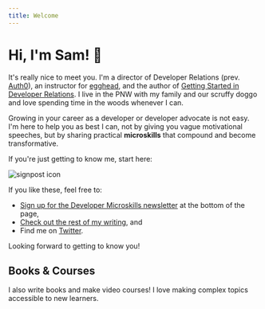 ```yaml
---
title: Welcome
---
```



  <div className="prose lg:prose-xl mx-auto">

# Hi, I'm Sam! 👋

It's really nice to meet you. I'm a director of Developer Relations (prev. [Auth0](http://www.auth0.com)), an instructor for [egghead](http://www.egghead.io), and the author of [Getting Started in Developer Relations](http://www.gettingstartedindevrel.com). I live in the PNW with my family and our scruffy doggo and love spending time in the woods whenever I can.

Growing in your career as a developer or developer advocate is not easy. I'm here to help you as best I can, not by giving you vague motivational speeches, but by sharing practical **microskills** that compound and become transformative.

If you're just getting to know me, start here:

<div className="flex sm:flex-row flex-col -my-5">

<PinnedArticles />

<div className="sm:ml-2 ml-0 w-40 flex items-center justify-center">
  <img src="/signpost.svg" alt="signpost icon" />
</div>

</div>

If you like these, feel free to:

- [Sign up for the Developer Microskills newsletter](#subscribe) at the bottom of the page,
- [Check out the rest of my writing](/writing), and
- Find me on [Twitter](https://twitter.com/samjulien).

Looking forward to getting to know you!

## Books & Courses

I also write books and make video courses! I love making complex topics accessible to new learners.

<TeachingCards />

<br />

  </div>
